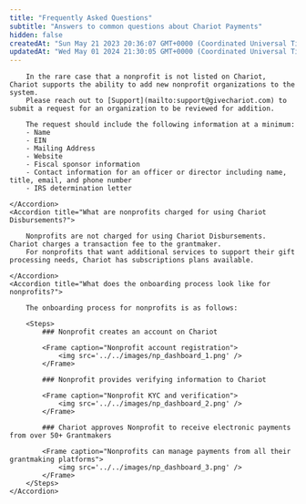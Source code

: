 ```yaml
---
title: "Frequently Asked Questions"
subtitle: "Answers to common questions about Chariot Payments"
hidden: false
createdAt: "Sun May 21 2023 20:36:07 GMT+0000 (Coordinated Universal Time)"
updatedAt: "Wed May 01 2024 21:30:05 GMT+0000 (Coordinated Universal Time)"
---
```


<AccordionGroup>
    <Accordion title="What if a nonprofit isn't listed on Chariot?">

        In the rare case that a nonprofit is not listed on Chariot, Chariot supports the ability to add new nonprofit organizations to the system.
        Please reach out to [Support](mailto:support@givechariot.com) to submit a request for an organization to be reviewed for addition.

        The request should include the following information at a minimum:
        - Name
        - EIN
        - Mailing Address
        - Website
        - Fiscal sponsor information
        - Contact information for an officer or director including name, title, email, and phone number
        - IRS determination letter

    </Accordion>
    <Accordion title="What are nonprofits charged for using Chariot Disbursements?">

        Nonprofits are not charged for using Chariot Disbursements. Chariot charges a transaction fee to the grantmaker.
        For nonprofits that want additional services to support their gift processing needs, Chariot has subscriptions plans available.

    </Accordion>
    <Accordion title="What does the onboarding process look like for nonprofits?">

        The onboarding process for nonprofits is as follows:

        <Steps>
            ### Nonprofit creates an account on Chariot

            <Frame caption="Nonprofit account registration">
                <img src='../../images/np_dashboard_1.png' />
            </Frame>

            ### Nonprofit provides verifying information to Chariot

            <Frame caption="Nonprofit KYC and verification">
                <img src='../../images/np_dashboard_2.png' />
            </Frame>

            ### Chariot approves Nonprofit to receive electronic payments from over 50+ Grantmakers

            <Frame caption="Nonprofits can manage payments from all their grantmaking platforms">
                <img src='../../images/np_dashboard_3.png' />
            </Frame>
        </Steps>
    </Accordion>
</AccordionGroup>